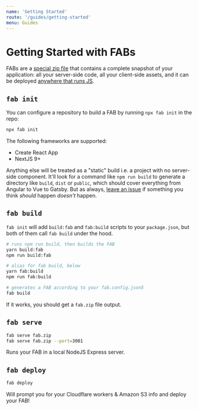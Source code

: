 ```yaml
---
name: 'Getting Started'
route: '/guides/getting-started'
menu: Guides
---
```


# Getting Started with FABs

FABs are a [special zip file](/kb/fab-structure) that contains a complete snapshot of your application: all your server-side code, all your client-side assets, and it can be deployed [anywhere that runs JS](/guides/deploying).

## `fab init`

You can configure a repository to build a FAB by running `npx fab init` in the repo:

```sh
npx fab init
```

The following frameworks are supported:

* Create React App
* NextJS 9+

Anything else will be treated as a "static" build i.e. a project with no server-side component. It'll look for a command like `npm run build` to generate a directory like `build`, `dist` or `public`, which should cover everything from Angular to Vue to Gatsby. But as always, [leave an issue](https://github.com/fab-spec/fab/issues) if something you think _should_ happen _doesn't_ happen.

## `fab build`

`fab init` will add `build:fab` and `fab:build` scripts to your `package.json`, but both of them call `fab build` under the hood.

```sh
# runs npm run build, then builds the FAB
yarn build:fab
npm run build:fab

# alias for fab build, below
yarn fab:build
npm run fab:build

# generates a FAB according to your fab.config.json5
fab build
```

If it works, you should get a `fab.zip` file output.

## `fab serve`

```sh
fab serve fab.zip
fab serve fab.zip --port=3001
```

Runs your FAB in a local NodeJS Express server.

## `fab deploy`

```sh
fab deploy
```

Will prompt you for your Cloudflare workers & Amazon S3 info and deploy your FAB!

